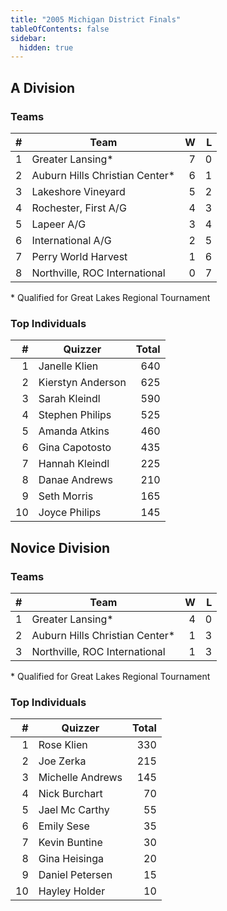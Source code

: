 ```yaml
---
title: "2005 Michigan District Finals"
tableOfContents: false
sidebar:
  hidden: true
---
```


## A Division

### Teams

|    # | Team                           |    W |    L |
| ---: | ------------------------------ | ---: | ---: |
|    1 | Greater Lansing*               |    7 |    0 |
|    2 | Auburn Hills Christian Center* |    6 |    1 |
|    3 | Lakeshore Vineyard             |    5 |    2 |
|    4 | Rochester, First A/G           |    4 |    3 |
|    5 | Lapeer A/G                     |    3 |    4 |
|    6 | International A/G              |    2 |    5 |
|    7 | Perry World Harvest            |    1 |    6 |
|    8 | Northville, ROC International  |    0 |    7 |

\* Qualified for Great Lakes Regional Tournament

### Top Individuals

|    # | Quizzer           | Total |
| ---: | ----------------- | ----: |
|    1 | Janelle Klien     |   640 |
|    2 | Kierstyn Anderson |   625 |
|    3 | Sarah Kleindl     |   590 |
|    4 | Stephen Philips   |   525 |
|    5 | Amanda Atkins     |   460 |
|    6 | Gina Capotosto    |   435 |
|    7 | Hannah Kleindl    |   225 |
|    8 | Danae Andrews     |   210 |
|    9 | Seth Morris       |   165 |
|   10 | Joyce Philips     |   145 |

## Novice Division

### Teams

|    # | Team                           |    W |    L |
| ---: | ------------------------------ | ---: | ---: |
|    1 | Greater Lansing*               |    4 |    0 |
|    2 | Auburn Hills Christian Center* |    1 |    3 |
|    3 | Northville, ROC International  |    1 |    3 |

\* Qualified for Great Lakes Regional Tournament

### Top Individuals

|    # | Quizzer          | Total |
| ---: | ---------------- | ----: |
|    1 | Rose Klien       |   330 |
|    2 | Joe Zerka        |   215 |
|    3 | Michelle Andrews |   145 |
|    4 | Nick Burchart    |    70 |
|    5 | Jael Mc Carthy   |    55 |
|    6 | Emily Sese       |    35 |
|    7 | Kevin Buntine    |    30 |
|    8 | Gina Heisinga    |    20 |
|    9 | Daniel Petersen  |    15 |
|   10 | Hayley Holder    |    10 |
